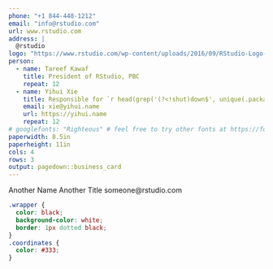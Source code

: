```yaml
---
phone: "+1 844-448-1212"
email: "info@rstudio.com"
url: www.rstudio.com
address: |
  @rstudio
logo: "https://www.rstudio.com/wp-content/uploads/2016/09/RStudio-Logo-Blue-Gray-250.png"
person: 
  - name: Tareef Kawaf
    title: President of RStudio, PBC
    repeat: 12
  - name: Yihui Xie
    title: Responsible for `r head(grep('(?<!shut)down$', unique(.packages(T)), value=T, perl=T), 2)`
    email: xie@yihui.name
    url: https://yihui.name
    repeat: 12
# googlefonts: "Righteous" # feel free to try other fonts at https://fonts.google.com
paperwidth: 8.5in
paperheight: 11in
cols: 4
rows: 3
output: pagedown::business_card
---
```


<!-- if you prefer you can create cards in markdown instead of YAML declaration -->

::: {.wrapper data-repeat="12"}
[Another Name]{slot="name"}
[Another Title]{slot="title"}
[someone@rstudio.com]{slot="email"}
:::


<!-- if you prefer black text on white background, set eval=TRUE on the chunk below -->

```css
.wrapper {
  color: black;
  background-color: white;
  border: 1px dotted black;
}
.coordinates {
  color: #333;
}
```
